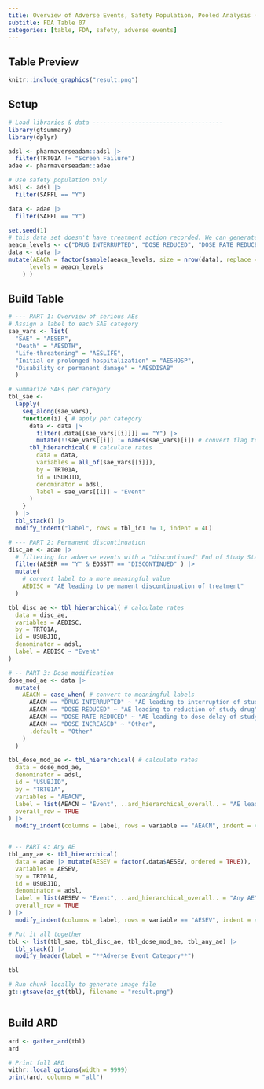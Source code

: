 ```yaml
---
title: Overview of Adverse Events, Safety Population, Pooled Analysis (or Trial X) 
subtitle: FDA Table 07
categories: [table, FDA, safety, adverse events] 
---
```


::: panel-tabset
## Table Preview

```r
knitr::include_graphics("result.png")
```

## Setup

```r
# Load libraries & data -------------------------------------
library(gtsummary)
library(dplyr)

adsl <- pharmaverseadam::adsl |>
  filter(TRT01A != "Screen Failure")
adae <- pharmaverseadam::adae

# Use safety population only
adsl <- adsl |>
  filter(SAFFL == "Y")

data <- adae |>
  filter(SAFFL == "Y")

set.seed(1)
# this data set doesn't have treatment action recorded. We can generate a variable for demonstration.
aeacn_levels <- c("DRUG INTERRUPTED", "DOSE REDUCED", "DOSE RATE REDUCED", "DOSE INCREASED")
data <- data |>
mutate(AEACN = factor(sample(aeacn_levels, size = nrow(data), replace = TRUE),
      levels = aeacn_levels
    ) )
```



## Build Table

```r
# --- PART 1: Overview of serious AEs
# Assign a label to each SAE category
sae_vars <- list(
  "SAE" = "AESER",
  "Death" = "AESDTH",
  "Life-threatening" = "AESLIFE",
  "Initial or prolonged hospitalization" = "AESHOSP",
  "Disability or permanent damage" = "AESDISAB"
  )

# Summarize SAEs per category
tbl_sae <-
  lapply(
    seq_along(sae_vars),
    function(i) { # apply per category
      data <- data |>
        filter(.data[[sae_vars[[i]]]] == "Y") |>
        mutate(!!sae_vars[[i]] := names(sae_vars)[i]) # convert flag to a meaningful value
      tbl_hierarchical( # calculate rates
        data = data,
        variables = all_of(sae_vars[[i]]),
        by = TRT01A,
        id = USUBJID,
        denominator = adsl,
        label = sae_vars[[i]] ~ "Event"
      )
    }
  ) |>
  tbl_stack() |>
  modify_indent("label", rows = tbl_id1 != 1, indent = 4L)

# --- PART 2: Permanent discontinuation
disc_ae <- adae |>
  # filtering for adverse events with a "discontinued" End of Study Status
  filter(AESER == "Y" & EOSSTT == "DISCONTINUED" ) |>
  mutate(
    # convert label to a more meaningful value
    AEDISC = "AE leading to permanent discontinuation of treatment"
  )

tbl_disc_ae <- tbl_hierarchical( # calculate rates
  data = disc_ae,
  variables = AEDISC,
  by = TRT01A,
  id = USUBJID,
  denominator = adsl,
  label = AEDISC ~ "Event"
)

# -- PART 3: Dose modification
dose_mod_ae <- data |>
  mutate(
    AEACN = case_when( # convert to meaningful labels
      AEACN == "DRUG INTERRUPTED" ~ "AE leading to interruption of study drug",
      AEACN == "DOSE REDUCED" ~ "AE leading to reduction of study drug",
      AEACN == "DOSE RATE REDUCED" ~ "AE leading to dose delay of study drug",
      AEACN == "DOSE INCREASED" ~ "Other",
      .default = "Other"
    )
  )

tbl_dose_mod_ae <- tbl_hierarchical( # calculate rates
  data = dose_mod_ae,
  denominator = adsl,
  id = "USUBJID",
  by = "TRT01A",
  variables = "AEACN",
  label = list(AEACN ~ "Event", ..ard_hierarchical_overall.. = "AE leading to action taken of treatment"),
  overall_row = TRUE
) |>
  modify_indent(columns = label, rows = variable == "AEACN", indent = 4L)


# -- PART 4: Any AE
tbl_any_ae <- tbl_hierarchical(
  data = adae |> mutate(AESEV = factor(.data$AESEV, ordered = TRUE)),
  variables = AESEV,
  by = TRT01A,
  id = USUBJID,
  denominator = adsl,
  label = list(AESEV ~ "Event", ..ard_hierarchical_overall.. = "Any AE"),
  overall_row = TRUE
) |>
  modify_indent(columns = label, rows = variable == "AESEV", indent = 4L)

# Put it all together
tbl <- list(tbl_sae, tbl_disc_ae, tbl_dose_mod_ae, tbl_any_ae) |>
  tbl_stack() |>
  modify_header(label = "**Adverse Event Category**")

tbl
```

```r
# Run chunk locally to generate image file
gt::gtsave(as_gt(tbl), filename = "result.png")
```

```r
```

## Build ARD

```r
ard <- gather_ard(tbl)
ard
```

```r
# Print full ARD
withr::local_options(width = 9999)
print(ard, columns = "all")
```
:::
